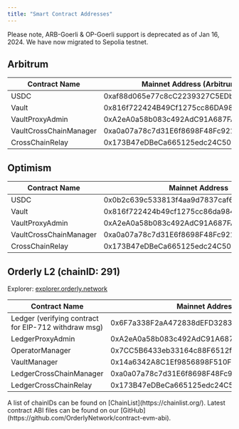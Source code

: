 ```yaml
---
title: "Smart Contract Addresses"
---
```


<Note>
Please note, ARB-Goerli & OP-Goerli support is deprecated as of Jan 16, 2024. We have now migrated to Sepolia testnet.
</Note>

## Arbitrum

| Contract Name | Mainnet Address (Arbitrum One) | Testnet Address (Sepolia) |
| ------------- | --------------- | ------------------------ |
|  USDC | 0xaf88d065e77c8cC2239327C5EDb3A432268e5831 | 0x75faf114eafb1BDbe2F0316DF893fd58CE46AA4d |
| Vault |  0x816f722424B49Cf1275cc86DA9840Fbd5a6167e9 | 0x0EaC556c0C2321BA25b9DC01e4e3c95aD5CDCd2f |
| VaultProxyAdmin | 0xA2eA0a58b083c492AdC91A687FAc8B53AdB7c0Fd | 0xa3BB1F1Aa238AF13528965f069fD0a4F1595d8e9  |
| VaultCrossChainManager | 0xa0a07a78c7d31E6f8698F48Fc9219f9a3030f38C | 0xc8E38C1Fd1422f49DB592BAe619080EA5Deb50e0 |
| CrossChainRelay | 0x173B47eDBeCa665125edc24C509bfE545CDA60a9 | 0x25eB1e506608ab7eb8f91802e1dae6963848ED25 |

## Optimism

| Contract Name | Mainnet Address | Testnet Address (Goerli) |
| ------------- | --------------- | ------------------------ |
|  USDC | 0x0b2c639c533813f4aa9d7837caf62653d097ff85 | 0x5fd84259d66Cd46123540766Be93DFE6D43130D7 |
| Vault |  0x816f722424b49cf1275cc86da9840fbd5a6167e9 | 0xEfF2896077B6ff95379EfA89Ff903598190805EC |
| VaultProxyAdmin | 0xA2eA0a58b083c492AdC91A687FAc8B53AdB7c0Fd | 0xEfD0cbED3f520cb59c6Cf8cE428a44978C18F8Fb  |
| VaultCrossChainManager | 0xa0a07a78c7d31E6f8698F48Fc9219f9a3030f38C | 0x6C14bf583C142B66EC59F8fc725B255e3a94BAA3 |
| CrossChainRelay | 0x173B47eDBeCa665125edc24C509bfE545CDA60a9 | 0x09a766D6bcA1Fd8FdB6c09b76084719cF94d041b |


## Orderly L2 (chainID: 291)
Explorer: [explorer.orderly.network](https://explorer.orderly.network/)

| Contract Name | Mainnet Address | Testnet Address |
| ------------- | --------------- | ------------------------ |
|  Ledger (verifying contract for EIP-712 withdraw msg) | 0x6F7a338F2aA472838dEFD3283eB360d4Dff5D203 | 0x1826B75e2ef249173FC735149AE4B8e9ea10abff |
| LedgerProxyAdmin  | 0xA2eA0a58b083c492AdC91A687FAc8B53AdB7c0Fd | 0x24ea35cCD9d8c7aA5D35BDdc140A5f97D89289F8 |
|  OperatorManager | 0x7CC5B6433eb33164c88F6512f56C566CFC3420BF | 0x1A46be28AB241F5A64F82ddFc384911520E3d557 |
|  VaultManager | 0x14a6342A8C1Ef9856898F510FcCE377e46668F33 | 0x873c120b42C80D528389d85cEA9d4dC0197974aD |
|  LedgerCrossChainManager | 0xa0a07a78c7d31E6f8698F48Fc9219f9a3030f38C | 0xb592011550a7E2a85c69EdF1788F460075b958fc |
| LedgerCrossChainRelay  | 0x173B47eDBeCa665125edc24C509bfE545CDA60a9 | 0xa1a9C94bb24B09739Af80E6EfaB7ca0F576182bc | 

<Note>
A list of chainIDs can be found on [ChainList](https://chainlist.org/).
</Note>


<Note>
Latest contract ABI files can be found on our [GitHub](https://github.com/OrderlyNetwork/contract-evm-abi).
</Note>

